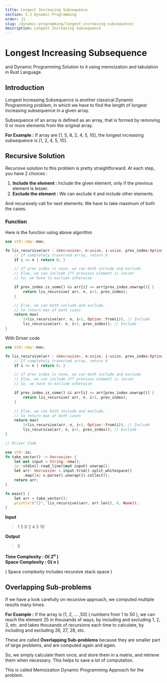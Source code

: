 ```yaml
---
title: Longest Increasing Subsequence
section: 5.2 Dynamic Programming
order: 11
slug: /dynamic-programming/longest-increasing-subsequence/
description: Longest Increasing Subsequence
---
```


# Longest Increasing Subsequence
and Dynamic Programming Solution to it using memoization and tabulation in Rust Language.

## Introduction

Longest Increasing Subsequence is another classical Dynamic Programming problem, in which we have to find the length of longest increasing subsequence in a given array.

Subsequence of an array is defined as an array, that is formed by removing 0 or more elements from the original array.

**For Example :** If array are [1, 5, 8, 2, 4, 5, 10], the longest increasing subsequence is [1, 2, 4, 5, 10].

## Recursive Solution

Recursive solution to this problem is pretty straightforward. At each step, you have 2 choices :

1. **Include the element :** Include the given element, only if the previous element is lesser.
2. **Exclude the element :** We can exclude it and include other elements.

And recursively call for next elements.
We have to take maximum of both the cases.

### Function

Here is the function using above algorithm

```rust
use std::cmp::max;

fn lis_recursive(arr : &Vec<usize>, n:usize, i:usize, prev_index:Option<usize>) -> usize{
    // If completely traversed array, return 0
    if i >= n { return 0; }

    // If prev index is none, we can both include and exclude
    // Else, we can include iff previous element is lesser
    // So, we have to exclude otherwise

    if prev_index.is_some() && arr[i] <= arr[prev_index.unwrap()] {
        return lis_recursive( arr, n, i+1, prev_index);
    }

    // Else, we can both include and exclude,
    // So return max of both cases
    return max(
        1+lis_recursive(arr, n, i+1, Option::from(i)), // Include
        lis_recursive(arr, n, i+1, prev_index)); // Exclude
}
```

With Driver code

```rust
use std::cmp::max;

fn lis_recursive(arr : &Vec<usize>, n:usize, i:usize, prev_index:Option<usize>) -> usize{
    // If completely traversed array, return 0
    if i >= n { return 0; }

    // If prev index is none, we can both include and exclude
    // Else, we can include iff previous element is lesser
    // So, we have to exclude otherwise

    if prev_index.is_some() && arr[i] <= arr[prev_index.unwrap()] {
        return lis_recursive( arr, n, i+1, prev_index);
    }

    // Else, we can both include and exclude,
    // So return max of both cases
    return max(
        1+lis_recursive(arr, n, i+1, Option::from(i)), // Include
        lis_recursive(arr, n, i+1, prev_index)); // Exclude
}

// Driver Code

use std::io;
fn take_vector() -> Vec<usize> {
    let mut input = String::new();
    io::stdin().read_line(&mut input).unwrap();
    let arr: Vec<usize> = input.trim().split_whitespace()
        .map(|x| x.parse().unwrap()).collect();
    return arr;
}

fn main() {
    let arr = take_vector();
    println!("{}", lis_recursive(&arr, arr.len(), 0, None));
}
```

**Input**
> 1 5 8 2 4 5 10

**Output**

> 5

**Time Complexity : O( 2<sup>n</sup> )** <br/>
**Space Complexity : O( n )**

( Space complexity includes recursive stack space )

## Overlapping Sub-problems

If we have a look carefully on recursive approach, we computed multiple results many times.

**For Example :** If the array is [1, 2, ... ,50] ( numbers from 1 to 50 ), we can reach the element 25 in thousands of ways, by including and excluding 1, 2, 3, etc.
and takes thousands of recursions each time to calculate, by including and excluding 26, 27, 28, etc.

These are called **Overlapping Sub-problems** because they are smaller part of large problems, and are computed again and again.

So, we simply calculate them once, and store them in a matrix, and retrieve them when necessary. This helps to save a lot of computation.

This is called Memoization Dynamic Programming Approach for the problem.
